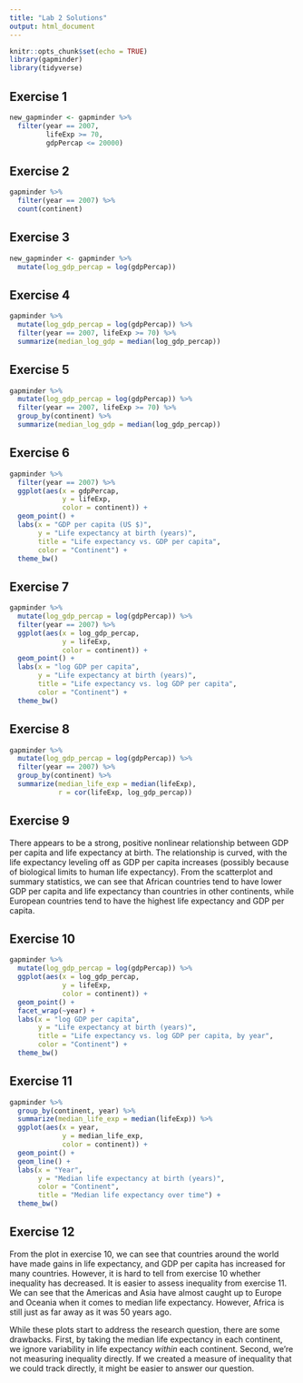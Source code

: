 ```yaml
---
title: "Lab 2 Solutions"
output: html_document
---
```


```r
knitr::opts_chunk$set(echo = TRUE)
library(gapminder)
library(tidyverse)
```

## Exercise 1

```r
new_gapminder <- gapminder %>%
  filter(year == 2007, 
         lifeExp >= 70, 
         gdpPercap <= 20000)
```


## Exercise 2

```r
gapminder %>%
  filter(year == 2007) %>%
  count(continent)
```

## Exercise 3

```r
new_gapminder <- gapminder %>%
  mutate(log_gdp_percap = log(gdpPercap))
```

## Exercise 4

```r
gapminder %>%
  mutate(log_gdp_percap = log(gdpPercap)) %>%
  filter(year == 2007, lifeExp >= 70) %>%
  summarize(median_log_gdp = median(log_gdp_percap))
```


## Exercise 5

```r
gapminder %>%
  mutate(log_gdp_percap = log(gdpPercap)) %>%
  filter(year == 2007, lifeExp >= 70) %>%
  group_by(continent) %>%
  summarize(median_log_gdp = median(log_gdp_percap))
```

## Exercise 6

```r
gapminder %>%
  filter(year == 2007) %>%
  ggplot(aes(x = gdpPercap, 
             y = lifeExp,
             color = continent)) +
  geom_point() +
  labs(x = "GDP per capita (US $)",
       y = "Life expectancy at birth (years)",
       title = "Life expectancy vs. GDP per capita",
       color = "Continent") +
  theme_bw()
```

## Exercise 7

```r
gapminder %>%
  mutate(log_gdp_percap = log(gdpPercap)) %>%
  filter(year == 2007) %>%
  ggplot(aes(x = log_gdp_percap, 
             y = lifeExp,
             color = continent)) +
  geom_point() +
  labs(x = "log GDP per capita",
       y = "Life expectancy at birth (years)",
       title = "Life expectancy vs. log GDP per capita",
       color = "Continent") +
  theme_bw()
```

## Exercise 8

```r
gapminder %>%
  mutate(log_gdp_percap = log(gdpPercap)) %>%
  filter(year == 2007) %>%
  group_by(continent) %>%
  summarize(median_life_exp = median(lifeExp),
            r = cor(lifeExp, log_gdp_percap))
```

## Exercise 9

There appears to be a strong, positive nonlinear relationship between GDP per capita and life expectancy at birth. The relationship is curved, with the life expectancy leveling off as GDP per capita increases (possibly because of biological limits to human life expectancy). From the scatterplot and summary statistics, we can see that African countries tend to have lower GDP per capita and life expectancy than countries in other continents, while European countries tend to have the highest life expectancy and GDP per capita.

## Exercise 10

```r
gapminder %>%
  mutate(log_gdp_percap = log(gdpPercap)) %>%
  ggplot(aes(x = log_gdp_percap, 
             y = lifeExp,
             color = continent)) +
  geom_point() +
  facet_wrap(~year) +
  labs(x = "log GDP per capita",
       y = "Life expectancy at birth (years)",
       title = "Life expectancy vs. log GDP per capita, by year",
       color = "Continent") +
  theme_bw()
```


## Exercise 11

```r
gapminder %>%
  group_by(continent, year) %>%
  summarize(median_life_exp = median(lifeExp)) %>%
  ggplot(aes(x = year, 
             y = median_life_exp, 
             color = continent)) +
  geom_point() +
  geom_line() +
  labs(x = "Year", 
       y = "Median life expectancy at birth (years)",
       color = "Continent",
       title = "Median life expectancy over time") +
  theme_bw()
```


## Exercise 12

From the plot in exercise 10, we can see that countries around the world have made gains in life expectancy, and GDP per capita has increased for many countries. However, it is hard to tell from exercise 10 whether inequality has decreased. It is easier to assess inequality from exercise 11. We can see that the Americas and Asia have almost caught up to Europe and Oceania when it comes to median life expectancy. However, Africa is still just as far away as it was 50 years ago.

While these plots start to address the research question, there are some drawbacks. First, by taking the median life expectancy in each continent, we ignore variability in life expectancy *within* each continent. Second, we're not measuring inequality directly. If we created a measure of inequality that we could track directly, it might be easier to answer our question.
